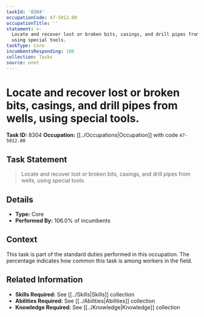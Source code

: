 ```yaml
---
taskId: '8304'
occupationCode: 47-5012.00
occupationTitle: ''
statement: >-
  Locate and recover lost or broken bits, casings, and drill pipes from wells,
  using special tools.
taskType: Core
incumbentsResponding: 106
collection: Tasks
source: onet
---
```

# Locate and recover lost or broken bits, casings, and drill pipes from wells, using special tools.

**Task ID:** 8304
**Occupation:** [[../Occupations|Occupation]] with code `47-5012.00`

## Task Statement

> Locate and recover lost or broken bits, casings, and drill pipes from wells, using special tools.

## Details

- **Type:** Core
- **Performed By:** 106.0% of incumbents

## Context

This task is part of the standard duties performed in this occupation. The percentage indicates how common this task is among workers in the field.

## Related Information

- **Skills Required:** See [[../Skills|Skills]] collection
- **Abilities Required:** See [[../Abilities|Abilities]] collection
- **Knowledge Required:** See [[../Knowledge|Knowledge]] collection
